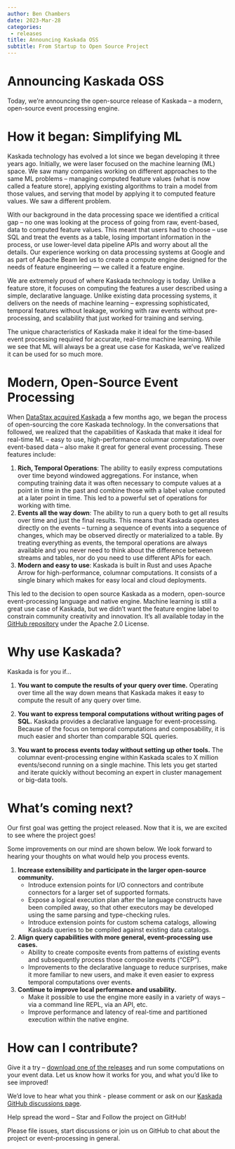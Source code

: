 ```yaml
---
author: Ben Chambers
date: 2023-Mar-28
categories:
 - releases
title: Announcing Kaskada OSS
subtitle: From Startup to Open Source Project
---
```


# Announcing Kaskada OSS

Today, we’re announcing the open-source release of Kaskada – a modern, open-source event processing engine.

# How it began: Simplifying ML

Kaskada technology has evolved a lot since we began developing it three years ago. Initially, we were laser focused on the machine learning (ML) space. We saw many companies working on different approaches to the same ML problems -- managing computed feature values (what is now called a feature store), applying existing algorithms to train a model from those values, and serving that model by applying it to computed feature values. We saw a different problem.

With our background in the data processing space we identified a critical gap -- no one was looking at the process of going from raw, event-based, data to computed feature values. This meant that users had to choose – use SQL and treat the events as a table, losing important information in the process, or use lower-level data pipeline APIs and worry about all the details. Our experience working on data processing systems at Google and as part of Apache Beam led us to create a compute engine designed for the needs of feature engineering — we called it a feature engine.

We are extremely proud of where Kaskada technology is today. Unlike a feature store, it focuses on computing the features a user described using a simple, declarative language. Unlike existing data processing systems, it delivers on the needs of machine learning – expressing sophisticated, temporal features without leakage, working with raw events without pre-processing, and scalability that just worked for training and serving.

The unique characteristics of Kaskada make it ideal for the time-based event processing required for accurate, real-time machine learning. While we see that ML will always be a great use case for Kaskada, we’ve realized it can be used for so much more.

# Modern, Open-Source Event Processing

When [DataStax acquired Kaskada](https://www.datastax.com/press-release/datastax-acquires-machine-learning-company-kaskada-to-unlock-real-time-ai) a few months ago, we began the process of open-sourcing the core Kaskada technology. In the conversations that followed, we realized that the capabilities of Kaskada that make it ideal for real-time ML – easy to use, high-performance columnar computations over event-based data – also make it great for general event processing. These features include:

1. **Rich, Temporal Operations**: The ability to easily express computations over time beyond windowed aggregations. For instance, when computing training data it was often necessary to compute values at a point in time in the past and combine those with a label value computed at a later point in time. This led to a powerful set of operations for working with time.
2. **Events all the way down**: The ability to run a query both to get all results over time and just the final results. This means that Kaskada operates directly on the events – turning a sequence of events into a sequence of changes, which may be observed directly or materialized to a table. By treating everything as events, the temporal operations are always available and you never need to think about the difference between streams and tables, nor do you need to use different APIs for each.
3. **Modern and easy to use**: Kaskada is built in Rust and uses Apache Arrow for high-performance, columnar computations. It consists of a single binary which makes for easy local and cloud deployments.


This led to the decision to open source Kaskada as a modern, open-source event-processing language and native engine. Machine learning is still a great use case of Kaskada, but we didn’t want the feature engine label to constrain community creativity and innovation. It’s all available today in the [GitHub repository](https://github.com/kaskada-ai/kaskada) under the Apache 2.0 License.

# Why use Kaskada?

Kaskada is for you if…

1. **You want to compute the results of your query over time.**
Operating over time all the way down means that Kaskada makes it easy to compute the result of any query over time.

2. **You want to express temporal computations without writing pages of SQL.**
Kaskada provides a declarative language for event-processing. Because of the focus on temporal computations and composability, it is much easier and shorter than comparable SQL queries.

3. **You want to process events today without setting up other tools.**
The columnar event-processing engine within Kaskada scales to X million events/second running on a single machine. This lets you get started and iterate quickly without becoming an expert in cluster management or big-data tools.


# What’s coming next?

Our first goal was getting the project released. Now that it is, we are excited to see where the project goes!

Some improvements on our mind are shown below. We look forward to hearing your thoughts on what would help you process events.

1.  **Increase extensibility and participate in the larger open-source community.**
    - Introduce extension points for I/O connectors and contribute connectors for a larger set of supported formats.
    - Expose a logical execution plan after the language constructs have been compiled away, so that other executors may be developed using the same parsing and type-checking rules.
    - Introduce extension points for custom schema catalogs, allowing Kaskada queries to be compiled against existing data catalogs.

2. **Align query capabilities with more general, event-processing use cases.**
    - Ability to create composite events from patterns of existing events and subsequently process those composite events (“CEP”).
    - Improvements to the declarative language to reduce surprises, make it more familiar to new users, and make it even easier to express temporal computations over events.

3.  **Continue to improve local performance and usability.**
    - Make it possible to use the engine more easily in a variety of ways – via a command line REPL, via an API, etc.
    - Improve performance and latency of real-time and partitioned execution within the native engine.

# How can I contribute?

Give it a try – [download one of the releases](https://github.com/kaskada-ai/kaskada/releases) and run some computations on your event data. Let us know how it works for you, and what you’d like to see improved!

We’d love to hear what you think - please comment or ask on our [Kaskada GitHub discussions page](https://github.com/kaskada-ai/kaskada/discussions).

Help spread the word – Star and Follow the project on GitHub!

Please file issues, start discussions or join us on GitHub to chat about the project or event-processing in general.
